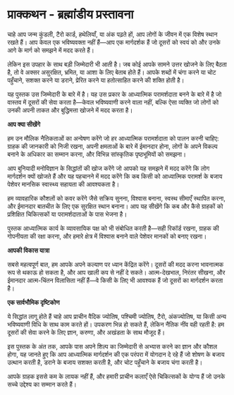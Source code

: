 # प्राक्कथन - ब्रह्मांडीय प्रस्तावना {.unnumbered}

चाहे आप जन्म कुंडली, टैरो कार्ड, हथेलियाँ, या अंक पढ़ते हों, आप लोगों के जीवन में एक विशेष स्थान रखते हैं। आप केवल एक भविष्यवक्ता नहीं हैं—आप एक मार्गदर्शक हैं जो दूसरों को स्वयं को और उनके आगे के मार्ग को समझने में मदद करते हैं।

लेकिन इस उपहार के साथ बड़ी जिम्मेदारी भी आती है। जब कोई आपके सामने उत्तर खोजने के लिए बैठता है, तो वे अक्सर असुरक्षित, भ्रमित, या आशा के लिए बेताब होते हैं। आपके शब्दों में चंगा करने या चोट पहुँचाने, सशक्त करने या डराने, प्रेरित करने या हतोत्साहित करने की शक्ति होती है।

यह पुस्तक उस जिम्मेदारी के बारे में है। यह उस प्रकार के आध्यात्मिक परामर्शदाता बनने के बारे में है जो वास्तव में दूसरों की सेवा करता है—केवल भविष्यवाणी करने वाला नहीं, बल्कि ऐसा व्यक्ति जो लोगों को उनकी अपनी ताकत और बुद्धिमत्ता खोजने में मदद करता है।

**आप क्या सीखेंगे**

हम उन मौलिक नैतिकताओं का अन्वेषण करेंगे जो हर आध्यात्मिक परामर्शदाता को पालन करनी चाहिए: ग्राहक की जानकारी को निजी रखना, अपनी क्षमताओं के बारे में ईमानदार होना, लोगों के अपने विकल्प बनाने के अधिकार का सम्मान करना, और विभिन्न सांस्कृतिक पृष्ठभूमियों को समझना।

आप बुनियादी मनोविज्ञान के सिद्धांतों की खोज करेंगे जो आपको यह समझने में मदद करेंगे कि लोग मार्गदर्शन क्यों खोजते हैं और यह पहचानने में मदद करेंगे कि कब किसी को आध्यात्मिक परामर्श के बजाय पेशेवर मानसिक स्वास्थ्य सहायता की आवश्यकता है।

हम व्यावहारिक कौशलों को कवर करेंगे जैसे सक्रिय सुनना, विश्वास बनाना, स्वस्थ सीमाएँ स्थापित करना, और ईमानदार बातचीत के लिए एक सुरक्षित स्थान बनाना। आप यह सीखेंगे कि कब और कैसे ग्राहकों को प्रशिक्षित चिकित्सकों या परामर्शदाताओं के पास भेजना है।

पुस्तक आध्यात्मिक कार्य के व्यावसायिक पक्ष को भी संबोधित करती है—सही रिकॉर्ड रखना, ग्राहक की गोपनीयता की रक्षा करना, और हमारे क्षेत्र में विश्वास बनाने वाले पेशेवर मानकों को बनाए रखना।

**आपकी विकास यात्रा**

सबसे महत्वपूर्ण बात, हम आपके अपने कल्याण पर ध्यान केंद्रित करेंगे। दूसरों की मदद करना भावनात्मक रूप से थकाऊ हो सकता है, और आप खाली कप से नहीं दे सकते। आत्म-देखभाल, निरंतर सीखना, और ईमानदार आत्म-चिंतन विलासिता नहीं हैं—वे किसी के लिए भी आवश्यक हैं जो दूसरों का मार्गदर्शन करता है।

**एक सार्वभौमिक दृष्टिकोण**

ये सिद्धांत लागू होते हैं चाहे आप प्राचीन वैदिक ज्योतिष, पश्चिमी ज्योतिष, टैरो, अंकज्योतिष, या किसी अन्य भविष्यवाणी विधि के साथ काम करते हों। उपकरण भिन्न हो सकते हैं, लेकिन नैतिक नींव वही रहती है: हम दूसरों की सेवा करने के लिए ज्ञान, करुणा, और अखंडता के साथ मौजूद हैं।

इस पुस्तक के अंत तक, आपके पास अपने शिल्प का जिम्मेदारी से अभ्यास करने का ज्ञान और कौशल होगा, यह जानते हुए कि आप आध्यात्मिक मार्गदर्शन की एक परंपरा में योगदान दे रहे हैं जो शोषण के बजाय उत्थान करती है, डराने के बजाय सशक्त करती है, और चोट पहुँचाने के बजाय चंगा करती है।

आपके ग्राहक इससे कम के लायक नहीं हैं, और हमारी प्राचीन कलाएँ ऐसे चिकित्सकों के योग्य हैं जो उनके सच्चे उद्देश्य का सम्मान करते हैं।